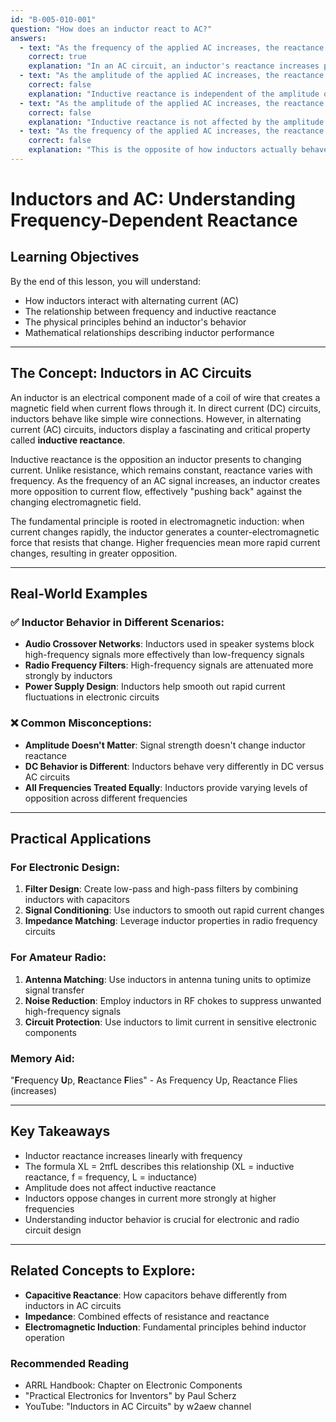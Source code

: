 ```yaml
---
id: "B-005-010-001"
question: "How does an inductor react to AC?"
answers:
  - text: "As the frequency of the applied AC increases, the reactance increases"
    correct: true
    explanation: "In an AC circuit, an inductor's reactance increases proportionally with frequency. This occurs because inductors oppose changes in current, and at higher frequencies, the current changes more rapidly. The mathematical relationship is expressed in the formula XL = 2πfL, where XL is inductive reactance, f is frequency, and L is inductance. As frequency increases, the reactance increases linearly, creating more opposition to current flow."
  - text: "As the amplitude of the applied AC increases, the reactance decreases"
    correct: false
    explanation: "Inductive reactance is independent of the amplitude of the AC signal. The reactance depends on the frequency of the signal and the physical characteristics of the inductor (its inductance), not the signal's voltage or current amplitude. Changing the amplitude does not affect the inductor's opposition to current flow."
  - text: "As the amplitude of the applied AC increases, the reactance increases"
    correct: false
    explanation: "Inductive reactance is not affected by the amplitude of the AC signal. The reactance is determined solely by the frequency of the signal and the inductor's physical properties. Changes in signal amplitude do not modify the inductor's opposition to current flow."
  - text: "As the frequency of the applied AC increases, the reactance decreases"
    correct: false
    explanation: "This is the opposite of how inductors actually behave. As frequency increases, an inductor's reactance increases, creating more opposition to current flow. The relationship is linear and described by the formula XL = 2πfL, where increasing frequency directly increases inductive reactance."
---
```


# Inductors and AC: Understanding Frequency-Dependent Reactance

## Learning Objectives
By the end of this lesson, you will understand:
- How inductors interact with alternating current (AC)
- The relationship between frequency and inductive reactance
- The physical principles behind an inductor's behavior
- Mathematical relationships describing inductor performance

---

## The Concept: Inductors in AC Circuits

An inductor is an electrical component made of a coil of wire that creates a magnetic field when current flows through it. In direct current (DC) circuits, inductors behave like simple wire connections. However, in alternating current (AC) circuits, inductors display a fascinating and critical property called **inductive reactance**.

Inductive reactance is the opposition an inductor presents to changing current. Unlike resistance, which remains constant, reactance varies with frequency. As the frequency of an AC signal increases, an inductor creates more opposition to current flow, effectively "pushing back" against the changing electromagnetic field.

The fundamental principle is rooted in electromagnetic induction: when current changes rapidly, the inductor generates a counter-electromagnetic force that resists that change. Higher frequencies mean more rapid current changes, resulting in greater opposition.

---

## Real-World Examples

### ✅ Inductor Behavior in Different Scenarios:
- **Audio Crossover Networks**: Inductors used in speaker systems block high-frequency signals more effectively than low-frequency signals
- **Radio Frequency Filters**: High-frequency signals are attenuated more strongly by inductors
- **Power Supply Design**: Inductors help smooth out rapid current fluctuations in electronic circuits

### ❌ Common Misconceptions:
- **Amplitude Doesn't Matter**: Signal strength doesn't change inductor reactance
- **DC Behavior is Different**: Inductors behave very differently in DC versus AC circuits
- **All Frequencies Treated Equally**: Inductors provide varying levels of opposition across different frequencies

---

## Practical Applications

### For Electronic Design:
1. **Filter Design**: Create low-pass and high-pass filters by combining inductors with capacitors
2. **Signal Conditioning**: Use inductors to smooth out rapid current changes
3. **Impedance Matching**: Leverage inductor properties in radio frequency circuits

### For Amateur Radio:
1. **Antenna Matching**: Use inductors in antenna tuning units to optimize signal transfer
2. **Noise Reduction**: Employ inductors in RF chokes to suppress unwanted high-frequency signals
3. **Circuit Protection**: Use inductors to limit current in sensitive electronic components

### Memory Aid:
"**F**requency **U**p, **R**eactance **F**lies" - As Frequency Up, Reactance Flies (increases)

---

## Key Takeaways

- Inductor reactance increases linearly with frequency
- The formula XL = 2πfL describes this relationship (XL = inductive reactance, f = frequency, L = inductance)
- Amplitude does not affect inductive reactance
- Inductors oppose changes in current more strongly at higher frequencies
- Understanding inductor behavior is crucial for electronic and radio circuit design

---

## Related Concepts to Explore:
- **Capacitive Reactance**: How capacitors behave differently from inductors in AC circuits
- **Impedance**: Combined effects of resistance and reactance
- **Electromagnetic Induction**: Fundamental principles behind inductor operation

### Recommended Reading
- ARRL Handbook: Chapter on Electronic Components
- "Practical Electronics for Inventors" by Paul Scherz
- YouTube: "Inductors in AC Circuits" by w2aew channel
